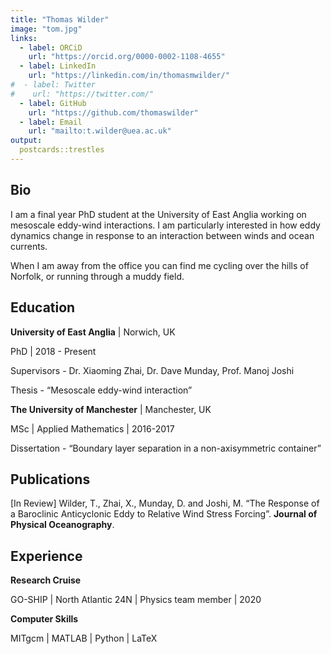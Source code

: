 ```yaml
---
title: "Thomas Wilder"
image: "tom.jpg"
links:
  - label: ORCiD
    url: "https://orcid.org/0000-0002-1108-4655"
  - label: LinkedIn
    url: "https://linkedin.com/in/thomasmwilder/"
#  - label: Twitter
#    url: "https://twitter.com/"
  - label: GitHub
    url: "https://github.com/thomaswilder"
  - label: Email
    url: "mailto:t.wilder@uea.ac.uk"
output:
  postcards::trestles
---
```

 
<!-- I am a classically trained data scientist living in the San Francisco Bay Area.  -->
<!-- Currently I work on the Oculus team at Facebook. I love talking about baseball,  -->
<!-- true crime podcasts, and causal inference. -->

## Bio

I am a final year PhD student at the University of East Anglia working on mesoscale eddy-wind interactions. I am particularly interested in how eddy dynamics change in response to an interaction between winds and ocean currents.

When I am away from the office you can find me cycling over the hills of Norfolk, or running through a muddy field.


## Education

**University of East Anglia** | Norwich, UK 

PhD | 2018 - Present

Supervisors - Dr. Xiaoming Zhai, Dr. Dave Munday, Prof. Manoj Joshi

Thesis - "Mesoscale eddy-wind interaction"

**The University of Manchester** | Manchester, UK

MSc | Applied Mathematics | 2016-2017

Dissertation - "Boundary layer separation in a non-axisymmetric container"

## Publications

[In Review] Wilder, T., Zhai, X., Munday, D. and Joshi, M. "The Response of a Baroclinic Anticyclonic Eddy to Relative Wind Stress Forcing". **Journal of Physical Oceanography**.

## Experience

**Research Cruise**  

GO-SHIP | North Atlantic 24N | Physics team member | 2020

**Computer Skills**

MITgcm | MATLAB | Python | LaTeX 
